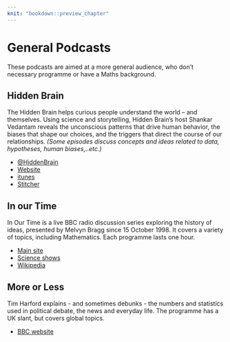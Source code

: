 ```yaml
---
knit: "bookdown::preview_chapter"
---
```


# General Podcasts

These podcasts are aimed at a more general audience, who don't necessary
programme or have a Maths background.

## Hidden Brain

The Hidden Brain helps curious people understand the world – and themselves. Using science and storytelling, Hidden Brain's host Shankar Vedantam reveals the unconscious patterns that drive human behavior, the biases that shape our choices, and the triggers that direct the course of our relationships.
*(Some episodes discuss concepts and ideas related to data, hypotheses, human biases,..etc.)*

* [\@HiddenBrain](https://twitter.com/HiddenBrain)
* [Website](http://www.npr.org/series/423302056/hidden-brain)
* [itunes](https://itunes.apple.com/us/podcast/hidden-brain/id1028908750)
* [Stitcher](https://www.stitcher.com/podcast/hidden-brain)

## In our Time

In Our Time is a live BBC radio discussion series exploring the history of ideas, 
presented by Melvyn Bragg since 15 October 1998. It covers a variety of topics, including
Mathematics. Each programme lasts one hour. 

 * [Main site](http://www.bbc.co.uk/programmes/b006qykl)
 * [Science shows](http://www.bbc.co.uk/programmes/p01gyd7j)
 * [Wikipedia](https://en.wikipedia.org/wiki/In_Our_Time_(radio_series))

## More or Less

Tim Harford explains - and sometimes debunks - the numbers and statistics used in political debate, the news and everyday life.
The programme has a UK slant, but covers global topics.

 * [BBC website](http://www.bbc.co.uk/programmes/b006qshd)
 
 
